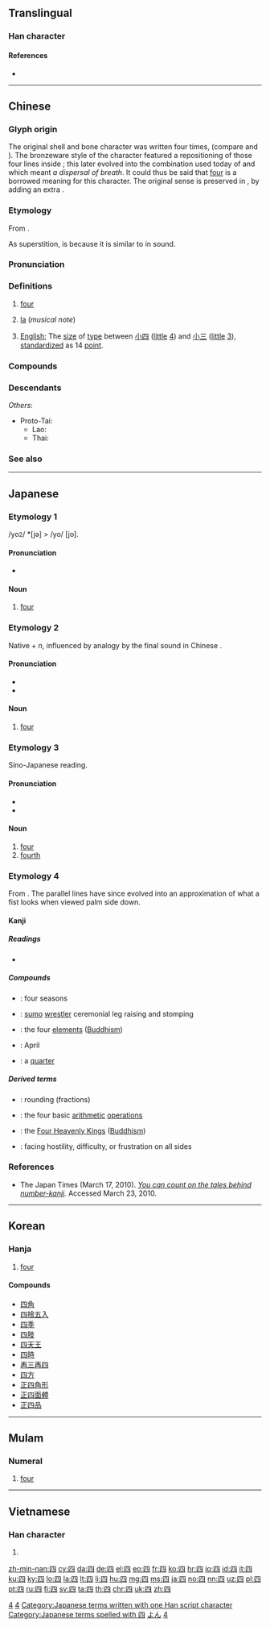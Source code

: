 {{character info/new}}
{{also|西|匹|㓁}}
==Translingual==
{{stroke order|type=animate}}

===Han character===
{{Han char|rn=31|rad=囗|as=02|sn=5|four=60210|canj=WC|ids=⿴囗儿}}

====References====
* {{Han ref|kx=0216.220|dkj=04682|dj=0439.210|hdz=10710.160|uh=56DB|ud=22235|bh=A57C|bd=42364}}

----

==Chinese==
{{zh-forms|alt=肆-financial,亖,皿,龱,𠁤,𠃢,𦉭}}

===Glyph origin===
{{Han etym}}
The original shell and bone character was {{zh-l|*一}} written four times, {{zh-l|*亖}} (compare {{zh-l|*二}} and {{zh-l|*三}}). The bronzeware style of the character featured a repositioning of those four lines inside {{zh-l|*口}}; this later evolved into the combination used today of {{zh-l|*口|mouth}} and {{zh-l|*八|divide}} which meant ''a dispersal of breath''. It could thus be said that [[four]] is a borrowed meaning for this character. The original sense is preserved in {{och-l|呬}}, by adding an extra {{lang|zh|口}}.

===Etymology===
From {{inh|zh|sit-pro|*b-ləj}}.

As superstition, {{ltc-l|四}} is {{w|Numbers in Chinese culture#Four|avoided}} because it is similar to {{ltc-l|死|death}} in sound.

===Pronunciation===
{{zh-pron
|m=sì
|c=sei3,si3
|h=pfs=si
|md=sé/sé̤ṳ
|md_note=sé - vernacular; sé̤ṳ - literary
|mn=sì/xm,zz,tp,kh:sù/qz:sìr
|mn_note=sì - vernacular; sù/sìr - literary
|mn-t=si3
|w=2sr
|mc=y
|oc=y
|ma=y
|cat=num,n
}}

===Definitions===
{{zh-hanzi}}

# [[four]]
# {{lb|zh|music}} [[la]] (''musical note'')
# {{lb|zh|printing}} [[English]]; The [[size]] of [[type]] between [[小四]] ([[little]] [[4]]) and [[小三]] ([[little]] [[3]]), [[standardize]]d as 14 [[point]].

===Compounds===
{{zh-der|四……八……|四壁|四邊|四邊兒|四邊形|四不像|四部|四重奏|四出|四處|四大皆空|四方|四顧|四海|四合房|四合院|四呼|四季|四角號碼|四腳蛇|四鄰|四面八方|四面楚歌|四拇指|四聲|四時|四體|四外|四圍|四維空間|四仙桌|四則|四肢|四周|四周圍|小四|一年四季|一謙四益|三催四請|三妻四妾|三從四德|三房四妾|三更四鼓|三朋四友|三瓦四舍|三男四女|三番四復|三病四痛|三親四眷|三請四喚|三通四流|三零四散|不三不四|丟三忘四|丟三落四|九一四|亂三攪四|二十四|二十四史|二十四孝|二十四時|二十四橋|二四|五四運動|五岳四瀆|五洲四海|五湖四海|五行四柱|五講四美|五零四散|伊凡第四|低三下四|你三我四|倒三顛四|倒四顛三|元四大家|八十四調|八海四瀆|六十四卦|六四慘案|六通四辟|再三再四|再四|初唐四傑|十四行詩|半三不四|危機四伏|吆三喝四|名揚四海|呼三喝四|商山四皓|嘉祐四友|嘮三叨四|四七|四下無人|四下裡|四不拗六|四京|四人幫|四代|四仰八叉|四伏|四依|四個堅持|四停八當|四健會|四傑|四兩棉花|四公子|四六|四六版紙|四六面體|四六體|四凶|四分五落|四分五裂|四分位數|四分儀|四分子體|四分律|四分曆|四分衛|四分音符|四則運算|四加行|四勿|四化|四史|四司六局|四合|四君|四君子|四唐|四喜|四喜袋|四四方方|四國|四坐|四垂|四塞|四塵|四境|四壁蕭條|四壞球|四大|四大名山|四大天王|四大奇書|四大洲|四大自由|四大菩薩|四大金剛|四大門兒|四夷|四始|四姓|四孟|四季如春|四季海棠|四季花兒|四季豆|四家詩|四封|四小龍|四山五岳|四岳|四嶽|四川盆地|四川省|四平八穩|四平市|四平調|四序|四度空間|四庫|四庫全書|四廂|四弘誓願|四弦琴|四強|四德|四德三從|四念處|四性|四愁詩|四戰之國|四戰之地|四才子|四拜|四捨五入|四教|四散|四料簡|四方八面|四方塊兒|四方步|四明南詞|四星|四時八節|四書|四書文|四會|四月|四望|四末|四果|四柱|四柱冊|四極|四權分立|四毋|四民|四氣|四法界|四海一家|四海承風|四海昇平|四海歸心|四海為家|四海稱臣|四海鼎沸|四清六活|四瀆|四無色天|四無量心|四照花|四牡|四環素|四生|四百四病|四皓|四目相覷|四相|四眼田雞|四眾|四知|四神湯|四禪八定|四科|四稱|四端|四等|四節|四紛五落|四絕|四絕碑|四維|四美|四聯單|四育|四胡|四腳朝天|四至|四至兒|四至八道|四荒|四藩|四處碰壁|四虛|四行|四行倉庫|四行孤軍|四表|四裔|四角俱全|四言詩|四診|四諦|四象|四起|四起八拜|四近|四通五達|四通八達|四進士|四運|四達|四郊|四郊多壘|四郎探母|四鄉|四鄰八舍|四野|四門親家|四關|四隅|四雙八輩|四離四絕|四難|四靈|四面|四面受敵|四面玲瓏|四面見光|四面體|四馬攢蹄|四體書|外四家兒|外四路|大四喜|女四書|宋四大書|家徒四壁|小四輪|差三錯四|巴三覽四|張三李四|志在四方|怕三怕四|扯三拉四|拉三扯四|拿三撇四|拿三道四|挑三揀四|挑三窩四|挑三豁四|捱三頂四|推三宕四|推三扯四|推三推四|推三阻四|摘三問四|攪三攪四|放二四|數四|文房四士|文房四寶|新四大件|明四家|暮四朝三|朝三暮四|朝四暮三|東三西四|查三訪四|核四|楊四將軍|橫三豎四|欺三瞞四|水花四濺|求三拜四|沒三沒四|湊四合六|漠南四省|烽煙四起|爭四角|牽三掛四|牽五掛四|狂三詐四|狼煙四起|白四喜兒|盜賊四起|目空四海|眼空四海|瞎三話四|破四舊|第四世界|第四審|第四臺|縱橫四海|老四大件|胡撥四|臂有四肘|言三語四|語四言三|說三說四|說三道四|調三斡四|調三窩四|諸葛四郎|變亂四起|跌四平|路易十四|連三併四|連三接四|連四紙|醜聲四溢|重三疊四|金光四射|顛三倒四|香氣四溢|駢四儷六|高四生}}

===Descendants===
{{CJKV||し|사|tứ}}
''Others'':
* Proto-Tai: {{l|tai-pro|*siːᴮ||four}}
** Lao: {{l|lo|ສີ່}}
** Thai: {{l|th|สี่}}

===See also===
{{Chinese-numbers}}
{{table:playing cards/zh}}

{{zh-cat|Beginning}}

----

==Japanese==
{{cardinalbox|ja|3|4|5|三|五}}

===Etymology 1===
/yo<small>2</small>/ *[jə] > /yo/ [jo].

====Pronunciation====
* {{ja-pron|よ|acc=1}}

====Noun====
{{ja-noun|よ}}

# [[four]]

===Etymology 2===
Native {{m|ja|四|tr=yo||four}} + ''n'', influenced by analogy by the final sound in Chinese {{m|zh|三|tr=san||three}}.

====Pronunciation====
* {{ja-pron|よん|acc=1}}
* {{audio|Ja-4-yon.ogg|Audio|lang=ja}}

====Noun====
{{ja-noun|よん}}

# [[four]]

===Etymology 3===
Sino-Japanese reading.

====Pronunciation====
* {{ja-pron|し|acc=1}}
* {{audio|Ja-4-shi.ogg|Audio|lang=ja}}

====Noun====
{{ja-noun|し}}

# [[four]]
# [[fourth]]

===Etymology 4===
From {{m|ja|亖||four}}. The parallel lines have since evolved into an approximation of what a fist looks when viewed palm side down.

====Kanji====
{{ja-kanji|grade=1|rs=口02}}

=====Readings=====
* {{ja-readings|goon=[[し]] (''shi'')|kanon=[[し]] (''shi'')|kun=[[よ]] (''yo''), [[よつ]] (''yotsu''), [[よっつ]] (''yottsu''), [[よん]] (''yon'')|nanori=[[あ]] (''a''), [[つ]] (''tsu''), [[よつ]] (''yotsu'')}}

=====Compounds=====
* {{ja-r|四季|しき}}: four seasons
* {{ja-r|四股|しこ}}: [[sumo]] [[wrestler]] ceremonial leg raising and stomping
* {{ja-r|四大|しだい}}: the four [[elements]] ([[Buddhism]])
* {{ja-r|四月|しがつ}}: April
* {{ja-r|四半|しはん}}: a [[quarter]]

=====Derived terms=====
* {{ja-r|四捨五入|ししゃごにゅう}}: rounding (fractions)
* {{ja-r|四則演算|しそくえんざん}}: the four basic [[arithmetic]] [[operations]]
* {{ja-r|四天王|してんのう}}: the [[w:Four Heavenly Kings|Four Heavenly Kings]] ([[Buddhism]])
* {{ja-r|四面楚歌|しめんそか}}: facing hostility, difficulty, or frustration on all sides

===References===
* The Japan Times (March 17, 2010). ''[http://www.kanjiclinic.com/kc102final.htm You can count on the tales behind number-kanji].'' Accessed March 23, 2010.

[[Category:Japanese numeral symbols|4]]
[[Category:Japanese numerals|4]]
[[Category:Japanese terms written with one Han script character]]
[[Category:Japanese terms spelled with 四]]
[[Category:Japanese basic words|よん]]

----

==Korean==

===Hanja===
{{ko-hanja|hangeul=사|rv=sa|mr=sa|y=sa|eumhun=넷|ehrv=neok|ehmr=nŏk|ehy=nek}}

# [[four]]

====Compounds====
* [[四角]]
* [[四捨五入]]
* [[四季]]
* [[四肢]]
* [[四天王]]
* [[四時]]
* [[再三再四]]
* [[四方]]
* [[正四角形]]
* [[正四面體]]
* [[正四品]]

[[Category:Korean numeral symbols|4]]

----

==Mulam==

===Numeral===
{{head|mlm|numeral|tr=ti5}}

# [[four]]

----

==Vietnamese==

===Han character===
{{vi-hantu|[[tứ]], [[tớ]], [[tư]]|rs=囗02}}

# {{defn|lang=vi|sort=囗02}}

[[zh-min-nan:四]]
[[cy:四]]
[[da:四]]
[[de:四]]
[[el:四]]
[[eo:四]]
[[fr:四]]
[[ko:四]]
[[hr:四]]
[[io:四]]
[[id:四]]
[[it:四]]
[[ku:四]]
[[ky:四]]
[[lo:四]]
[[la:四]]
[[lt:四]]
[[li:四]]
[[hu:四]]
[[mg:四]]
[[ms:四]]
[[ja:四]]
[[no:四]]
[[nn:四]]
[[uz:四]]
[[pl:四]]
[[pt:四]]
[[ru:四]]
[[fi:四]]
[[sv:四]]
[[ta:四]]
[[th:四]]
[[chr:四]]
[[uk:四]]
[[zh:四]]